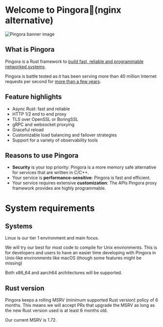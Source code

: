 # Welcome to Pingora🚀(nginx alternative)

![Pingora banner image](/pingora_banner.png)

## What is Pingora
Pingora is a Rust framework to [build fast, reliable and programmable networked systems](https://blog.cloudflare.com/pingora-open-source).

Pingora is battle tested as it has been serving more than 40 million Internet requests per second for [more than a few years](https://blog.cloudflare.com/how-we-built-pingora-the-proxy-that-connects-cloudflare-to-the-internet).

## Feature highlights
* Async Rust: fast and reliable
* HTTP 1/2 end to end proxy
* TLS over OpenSSL or BoringSSL
* gRPC and websocket proxying
* Graceful reload
* Customizable load balancing and failover strategies
* Support for a variety of observability tools

## Reasons to use Pingora
* **Security** is your top priority: Pingora is a more memory safe alternative for services that are written in C/C++.
* Your service is **performance-sensitive**: Pingora is fast and efficient.
* Your service requires extensive **customization**: The APIs Pingora proxy framework provides are highly programmable.

# System requirements

## Systems
Linux is our tier 1 environment and main focus.

We will try our best for most code to compile for Unix environments. This is for developers and users to have an easier time developing with Pingora in Unix-like environments like macOS (though some features might be missing)

Both x86_64 and aarch64 architectures will be supported.

## Rust version

Pingora keeps a rolling MSRV (minimum supported Rust version) policy of 6 months. This means we will accept PRs that upgrade the MSRV as long as the new Rust version used is at least 6 months old.

Our current MSRV is 1.72.

